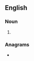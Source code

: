 ==English==

===Noun===
{{head|en|noun form}}

# {{plural of|en|alnico}}

===Anagrams===
* {{anagrams|en|a=acilnos|Liconas|Liscano|Nicolas|oilcans}}